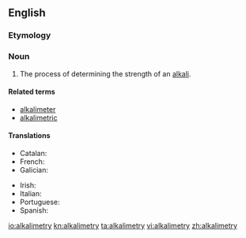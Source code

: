 ==English==

===Etymology===
{{suffix|alkali|metry|lang=en}}

===Noun===
{{en-noun|alkalimetries}}

# The process of determining the strength of an [[alkali]].

====Related terms====
* [[alkalimeter]]
* [[alkalimetric]]

====Translations====
{{trans-top|process of determining the strength of an alkali}}
* Catalan: {{t|ca|alcalimetria|f}}
* French: {{t+|fr|alcalimétrie|f}}
* Galician: {{t|gl|alcalimetría|f}}
{{trans-mid}}
* Irish: {{t|ga|alcailiméadracht|f}}
* Italian: {{t|it|alcalimetria|f}}
* Portuguese: {{t|pt|alcalimetria|f}}
* Spanish: {{t|es|alcalometría|f}}
{{trans-bottom}}

[[io:alkalimetry]]
[[kn:alkalimetry]]
[[ta:alkalimetry]]
[[vi:alkalimetry]]
[[zh:alkalimetry]]